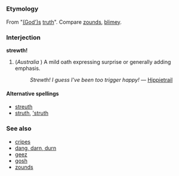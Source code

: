 =={{en}}==
===Etymology===
From "[[God|(God')s]] [[truth]]". Compare [[zounds]], [[blimey]].

===Interjection===
'''strewth!'''

# (''Australia''<!-- Other parts? -->) A mild oath expressing surprise or generally adding emphasis.
#: ''Strewth! I guess I've been too trigger happy!'' &mdash; [[user:Hippietrail|Hippietrail]]

====Alternative spellings====
*[[streuth]]
*[[struth]], [['struth]]

===See also===
* [[cripes]]
* [[damn dang darn durn|dang, darn, durn]]
* [[geez]]
* [[gosh]]
* [[zounds]]